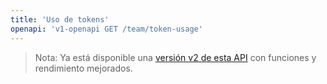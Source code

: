 ```yaml
---
title: 'Uso de tokens'
openapi: 'v1-openapi GET /team/token-usage'
---
```


> Nota: Ya está disponible una [versión v2 de esta API](/es/api-reference/endpoint/token-usage) con funciones y rendimiento mejorados.